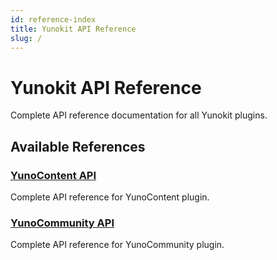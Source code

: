 ```yaml
---
id: reference-index
title: Yunokit API Reference
slug: /
---
```


# Yunokit API Reference

Complete API reference documentation for all Yunokit plugins.

## Available References

### [YunoContent API](./yunocontent)
Complete API reference for YunoContent plugin.

### [YunoCommunity API](./yunocommunity)
Complete API reference for YunoCommunity plugin. 